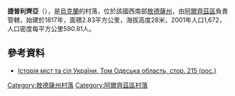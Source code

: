 {{coord|45|58|53|N|29|21|22|E|scale:30000|display=title}}

'''捷普利齊亞'''（{{lang-uk|Теплиця}}），是[[烏克蘭|烏克蘭]]的村落，位於該國西南部[[敖德薩州|敖德薩州]]，由[[阿爾齊茲區|阿爾齊茲區]]負責管轄，始建於1817年，面積2.83平方公里，海拔高度28米，2001年人口1,672，人口密度每平方公里590.81人。

==參考資料==
* [https://web.archive.org/web/20101118032706/http://www.igsu.org.ua/Odesskaja.obl/Arcizskij.rajon/Teplica.html Історія міст та сіл України, Том Одеська область, стор. 215 (рос.)]

{{DEFAULTSORT:Теплиця}}
[[Category:敖德薩州村落|Category:敖德薩州村落]]
[[Category:阿爾齊茲區村落|Category:阿爾齊茲區村落]]


{{Odessa-geo-stub}}